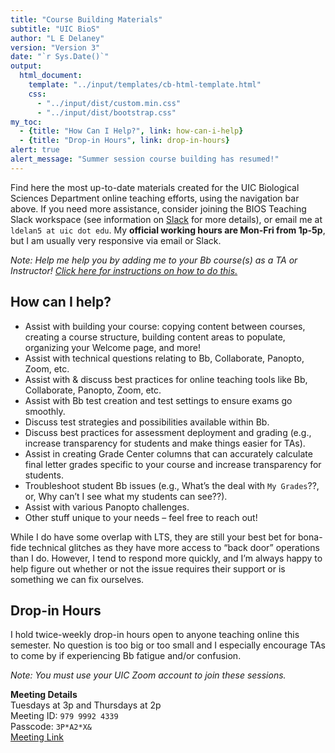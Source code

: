 ```yaml
---
title: "Course Building Materials"
subtitle: "UIC BioS"
author: "L E Delaney"
version: "Version 3"
date: "`r Sys.Date()`"
output:
  html_document:
    template: "../input/templates/cb-html-template.html"
    css:
      - "../input/dist/custom.min.css"
      - "../input/dist/bootstrap.css"
my_toc:
  - {title: "How Can I Help?", link: how-can-i-help}
  - {title: "Drop-in Hours", link: drop-in-hours}
alert: true
alert_message: "Summer session course building has resumed!"
---
```


Find here the most up-to-date materials created for the UIC Biological Sciences Department online teaching efforts, using the navigation bar above. If you need more assistance, consider joining the BIOS Teaching Slack workspace (see information on [Slack](https://ledelaney.org/cb-materials/slack/BIOS-Slack-Overview.html) for more details), or email me at `ldelan5 at uic dot edu`. My **official working hours are Mon-Fri from 1p-5p**, but I am usually very responsive via email or Slack. 

_Note: Help me help you by adding me to your Bb course(s) as a TA or Instructor! 
<a href="https://ledelaney.org/cb-materials/blackboard/BIOS-Bb-AddMe.html#Add_an_Individual_to_a_Bb_Course">Click here for instructions on how to do this.</a>_

## How can I help?

+ Assist with building your course: copying content between courses, creating a course structure, building content areas to populate, organizing your Welcome page, and more!
+ Assist with technical questions relating to Bb, Collaborate, Panopto, Zoom, etc.
+ Assist with \& discuss best practices for online teaching tools like Bb, Collaborate, Panopto, Zoom, etc.
+ Assist with Bb test creation and test settings to ensure exams go smoothly.
+ Discuss test strategies and possibilities available within Bb.
+ Discuss best practices for assessment deployment and grading (e.g., increase transparency for students and make things easier for TAs).
+ Assist in creating Grade Center columns that can accurately calculate final letter grades specific to your course and increase transparency for students.
+ Troubleshoot student Bb issues (e.g., What's the deal with `My Grades`??, or, Why can't I see what my students can see??).
+ Assist with various Panopto challenges.
+ Other stuff unique to your needs -- feel free to reach out!

While I do have some overlap with LTS, they are still your best bet for bona-fide technical glitches as they have more access to "back door" operations than I do. However, I tend to respond more quickly, and I'm always happy to help figure out whether or not the issue requires their support or is something we can fix ourselves.

## Drop-in Hours

I hold twice-weekly drop-in hours open to anyone teaching online this semester. No question is too big or too small and I especially encourage TAs to come by if experiencing Bb fatigue and/or confusion. 

_Note: You must use your UIC Zoom account to join these sessions._

**Meeting Details** <br>
Tuesdays at 3p and Thursdays at 2p <br>
Meeting ID: `979 9992 4339` <br>
Passcode: `3P*A2*X&` <br>
[Meeting Link](https://uic.zoom.us/j/97999924339?pwd=dFlBdHRUNDZSdCtyYXJsSzZWM1g0QT09){target="_blank"}
